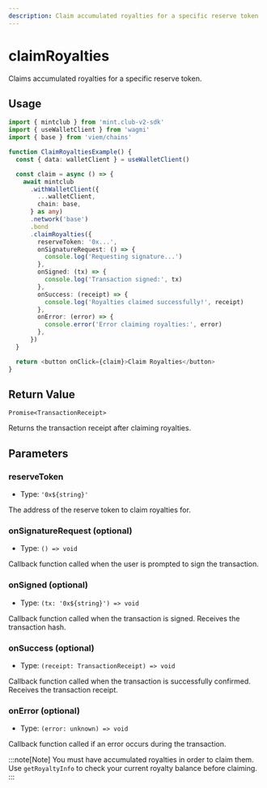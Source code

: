 ```yaml
---
description: Claim accumulated royalties for a specific reserve token
---
```


# claimRoyalties

Claims accumulated royalties for a specific reserve token.

## Usage

```ts twoslash [example.ts]
import { mintclub } from 'mint.club-v2-sdk'
import { useWalletClient } from 'wagmi'
import { base } from 'viem/chains'

function ClaimRoyaltiesExample() {
  const { data: walletClient } = useWalletClient()

  const claim = async () => {
    await mintclub
      .withWalletClient({
        ...walletClient,
        chain: base,
      } as any)
      .network('base')
      .bond
      .claimRoyalties({
        reserveToken: '0x...',
        onSignatureRequest: () => {
          console.log('Requesting signature...')
        },
        onSigned: (tx) => {
          console.log('Transaction signed:', tx)
        },
        onSuccess: (receipt) => {
          console.log('Royalties claimed successfully!', receipt)
        },
        onError: (error) => {
          console.error('Error claiming royalties:', error)
        },
      })
  }

  return <button onClick={claim}>Claim Royalties</button>
}
```

## Return Value

`Promise<TransactionReceipt>`

Returns the transaction receipt after claiming royalties.

## Parameters

### reserveToken

- Type: `'0x${string}'`

The address of the reserve token to claim royalties for.

### onSignatureRequest (optional)

- Type: `() => void`

Callback function called when the user is prompted to sign the transaction.

### onSigned (optional)

- Type: `(tx: '0x${string}') => void`

Callback function called when the transaction is signed. Receives the transaction hash.

### onSuccess (optional)

- Type: `(receipt: TransactionReceipt) => void`

Callback function called when the transaction is successfully confirmed. Receives the transaction receipt.

### onError (optional)

- Type: `(error: unknown) => void`

Callback function called if an error occurs during the transaction.

:::note[Note]
You must have accumulated royalties in order to claim them. Use `getRoyaltyInfo` to check your current royalty balance before claiming.
:::
